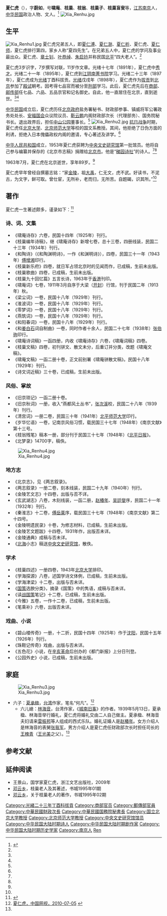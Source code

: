 {{Infobox Officeholder
|姓名= 夏仁虎
|圖像=File:夏仁虎.jpg
|圖像大小=200px
|圖像說明=  
|字    = 
|號    = 
|別名    = 
|出生日期 = 
|出生地點 = 
|逝世日期 = 
|逝世地點 = 
|死因    = 
|墓地    = 
|籍貫    = 
|政黨    = 
|parents  = 
|配偶   =
|伴侶    = 
|relatives  =  
|children  =  
|著作    = 
|past    = 
}}
'''夏仁虎'''（{{bd|1874年||1963年|7月}}），字'''蔚如'''，号'''啸庵'''、'''枝巢'''、'''枝翁'''、'''枝巢子'''、'''枝巢盲叟'''等，[[江苏|江苏]][[南京|南京]]人，[[中华民国|中华民国]]政治人物、文人。<ref name=beihai>{{Cite web |url=http://www.beihaichanyuan.org/chan/beihaichanyuan/shipin/2010-05-22/57.html |title=近代国学尊宿夏仁虎，北海禅院，2010-05-22 |access-date=2013-05-27 |archive-url=https://web.archive.org/web/20130826090818/http://www.beihaichanyuan.org/chan/beihaichanyuan/shipin/2010-05-22/57.html |archive-date=2013-08-26 |dead-url=yes }}</ref>
[[File:Xia_Renhu.jpg|thumb]]
== 生平 ==
[[File:Xia_Renhu1.jpg|thumb]]
夏仁虎兄弟五人，即[[夏仁溥|夏仁溥]]、[[夏仁澍|夏仁澍]]、[[夏仁析|夏仁析]]、夏仁虎、[[夏仁师|夏仁师]]，夏仁虎排行第四，家乡人称“夏四先生”。在兄弟五人中，夏仁虎的学问及事业最出众。夏仁虎、[[章士钊|章士钊]]、[[叶恭绰|叶恭绰]]、[[朱启钤|朱启钤]]并称民国[[北平|北平]]“四大老人”。<ref name=beihai/>

夏仁虎3岁识字，7岁撰写对联，11岁作文章。光绪十七年（1891年），夏仁虎中[[秀才|秀才]]。光绪二十一年（1895年），夏仁虎到[[江阴|江阴]][[南菁书院|南菁书院]]学习。光绪二十三年（1897年），夏仁虎成为[[光绪|光绪]]丁酉科拔贡。[[光绪|光绪]]戊戌年（1898年），夏仁虎作为[[拔贡|拔贡]]到[[北京|北京]]参加了[[殿试|殿试]]朝考。因考得七品官而被分至[[刑部|刑部]]学习。此后，夏仁虎先后在[[商部|商部]]、[[邮传部|邮传部]]任七品、六品、五品京官和记名御史。自此，他一直居住在北京，直到逝世。<ref name=beihai/><ref name=zgws/>

[[中华民国|中华民国]]成立后，夏仁虎历任[[北洋政府|北京政府]]盐务署秘书、财政部参事、镇威将军公署政务处处长、[[安福国会|安福国会]]众议院议员、[[靳云鹏|靳云鹏]]内阁财政部次长（代理部务）、国务院秘书长。退出政界后，担任[[北京中山公园|中山公园]]董事长。<ref name=beihai/>
[[File:Xia_Renhu2.jpg|thumb]]
[[抗日战争|抗日战争]]时期，夏仁虎任[[北京大学|北京大学]]、[[北京师范大学|北京师范大学]]等校的国文系教授。其间，他拒绝了日伪方面的利诱，拒绝入日本傀儡政权内阁的邀请，专心著述及讲学。<ref name=beihai/>

[[中华人民共和国|中华人民共和国]]成立，1953年夏仁虎获聘为[[中央文史研究馆|中央文史研究馆]]第一批馆员。他将自己参与编纂并保存的《北京市志稿》捐赠给[[北京市|北京市]]。他是“[[稊园诗社|稊园诗社]]”的诗人。<ref name=beihai/><ref name=zgws/>

1963年7月，夏仁虎在北京逝世，享年89岁。<ref name=beihai/>

夏仁虎早年曾经自撰墓志铭：“家[[金陵|金陵]]，祖[[大禹|大禹]]，仁无文，虎不武。好读书，不泥古，为文字，鲜可取。曾仕宦，无所补，老而归，无所苦。自题碣，识其所。”<ref name=beihai/>

== 著作 ==
夏仁虎一生著述颇多，谨录如下：<ref name=zgzjw>{{Cite web |url=http://www.chinawriter.com.cn/2007/2007-03-19/22898.html |title=“多几个读枝巢老人诗文的”——关于夏仁虎的著作，中国作家网，2007年03月19日 |access-date=2013-05-27 |archive-date=2019-08-12 |archive-url=https://web.archive.org/web/20190812022945/http://www.chinawriter.com.cn/2007/2007-03-19/22898.html |dead-url=no }}</ref>
=== 诗、词、文集 ===
*《啸庵诗存》六卷，民国十四年（1925年）刊行。
*《枝巢编年诗稿》，继《啸庵诗存》新增七卷，总十三卷，四册线装，民国二十三年（1934年）刊行。
*《和陶诗》（《和陶渊明诗》，一作《和渊明诗》），四卷，民国三十一年（1943年）[[傅增湘|傅增湘]]印行。
*《枝巢新乐府》四卷，就日军占领北京时的见闻而作，已成稿，生前未出版。
*《枝巢歌曲》四卷，已成稿，生前未出版。
*《枝巢九十回忆篇》五言长诗，1963年于[[香港|香港]]刊印。
*《啸庵词》七卷，1911年3月自序于大梁（[[开封|开封]]）行馆，刊于民国二年（1913年）秋。
*《梁尘词》一卷，民国十八年（1929年）刊行。
*《淮波词》一卷，民国十八年（1929年）刊行。
*《零梦词》一卷，民国十八年（1929年）刊行。
*《燕筑词》一卷，民国十八年（1929年）刊行。
*《和阳春词》一卷，民国十八年（1929年）刊行。
*《和[[姜白石|姜白石]]词自制曲》一卷，同时作者十余人，民国二十七年（1938年）[[张伯驹|张伯驹]]印行。
*《啸庵诗词稿》一函四册，内收《啸庵诗存》六卷，《啸庵词稿》四卷。
*《枝巢文稿》四卷，初刊骈文、散文未分，后重订并分类，改题《啸庵文稿》。
*《啸庵文稿》一函二册十卷，正文前别署《啸庵骈散文稿》。民国十八年（1929年）刊行。
*《诗文词近稿》三十卷，已成稿，生前未出版。
=== 风俗、掌故 ===
*《旧京琐记》一函二册十卷。
*《旧京秋词》一册，收入“燕都风土丛书”，[[张次溪|张次溪]]校，民国二十八年（1939年）刊行。
*《清宫词》一册二卷，民国三十年（1941年）[[北平师范大学|北平师范大学]]印行。
*《岁华忆语》一卷，记南京风俗习惯，载民国三十七年（1948年）《南京文献》第十三号。
*《枝翁残笔》稿本一册，部分刊于民国三十七年（1948年）《[[北平日报|北平日报]]》。
*《北梦录》14700字，稿佚。
[[File:Xia_Renhu4.jpg|thumb]]
=== 地方志 ===
*《北京志》，见《两志叙录》。
*《两志叙录》一册二卷，刻本线装，民国二十九年（1940年）刊行。
*《金陵艺文志》十四卷，出版与否不详。
*《玄武湖志》八卷，木刻线装，一函二册，[[赵椿年|赵椿年]]、[[吴廷燮|吴廷燮]]序，民国二十一年（1932年）刊行。
*《秦淮志》十二卷，[[傅岳棻|傅岳棻]]序，载民国三十七年（1948年）《南京文献》第二十四号。
*《金陵明遗民录》十卷，为修志材料，已成稿，生前未出版。
*《金陵艺文题跋》十四卷，1931年作，出版否未详。
*《金陵通典》成稿与否未详。
*《[[北海公园|北海]]小志》稿送[[中央文史研究馆|中央文史研究馆]]，散佚。
=== 学术 ===
*《枝巢四述》一册四卷，1943年[[北京大学|北京大学]]排印。
*《学海探源》八卷，述国学诗文体例，已成稿，生前未出版。
*《学海津梁》十二卷，出版与否未详。
*《[[战国策|国策]]选腴分类》，摘录《国策》中的隽语，成稿与否未详。
*《读[[战国策|战国策]]笔记》十二卷，已成稿，生前未出版。
*《今雅》五卷，一作十二卷，已成稿，生前未出版。
*《笔乘补》六卷，出版否未详。
=== 戏曲、小说 ===
*《碧山楼传奇》一册，十二折，民国十四年（1925年）作于[[沈阳|沈阳]]，民国十五年（1926年）刊行。
*《珠鞋记传奇》戏曲，出版与否未详。
*《五色花》小说，在[[辛亥革命|辛亥革命]]后创办的《都门新报》上分日刊登。
*《公园外史》小说，已成稿，生前未出版。

== 家庭 ==
[[File:Xia_Renhu3.jpg|thumb]]
*六子：[[夏承楹|夏承楹]]，[[台湾|台湾]]作家，笔名“何凡”。<ref name=zgws>[http://fun.chinacntv.com/cntvwhys/xiangxi.aspx?id=33&tbname=rwft 夏仁虎，中国网视，2010-07-05] {{webarchive|url=https://web.archive.org/web/20160304221223/http://fun.chinacntv.com/cntvwhys/xiangxi.aspx?id=33&tbname=rwft |date=2016-03-04 }}</ref>
**六儿媳：[[林海音|林海音]]，台湾作家，《[[城南旧事|城南旧事]]》的作者。1939年5月13日，夏承楹、林海音举行婚礼，夏仁虎将婚礼交由二人自己做主。夏承楹、林海音夫妇请来[[雷振邦|雷振邦]]等人组成的西式乐队。婚礼证婚人是[[赵椿年|赵椿年]]。女方介绍人是林海音的表舅[[张我军|张我军]]，男方介绍人是夏仁虎任财政部次长时担任司长的[[王槐青|王槐青]]（[[王光美|王光美]]之父）。<ref name=zgws/>

==参考文献==
{{Commonscat|Xia Renhu}}
{{reflist}}

== 延伸阅读 ==
* 王景山，国学家夏仁虎，浙江文艺出版社，2009年
* [[邓云乡|邓云乡]]，枝巢老人及其著述，书城1995年01期
* [[邓云乡|邓云乡]]，关于枝巢老人的著作，书城1995年02期

{{中華民國第二屆國會眾議院議員}}
{{中央文史研究馆馆员}}
{{Authority control}}
{{DEFAULTSORT:X}}
[[Category:光緒二十三年丁酉科拔貢|Category:光緒二十三年丁酉科拔貢]]
[[Category:商部官员|Category:商部官员]]
[[Category:郵傳部官員|Category:郵傳部官員]]
[[Category:中華民國財政次長|Category:中華民國財政次長]]
[[Category:中華民國国務院秘書長|Category:中華民國国務院秘書長]]
[[Category:国立北京大学教授|Category:国立北京大学教授]]
[[Category:北京师范大学教授|Category:北京师范大学教授]]
[[Category:中央文史研究馆馆员|Category:中央文史研究馆馆员]]
[[Category:中华民国大陆时期诗人|Category:中华民国大陆时期诗人]]
[[Category:中华民国大陆时期剧作家|Category:中华民国大陆时期剧作家]]
[[Category:中华民国大陆时期历史学家|Category:中华民国大陆时期历史学家]]
[[Category:南京人|Category:南京人]]
[[Category:夏姓|Ren]]